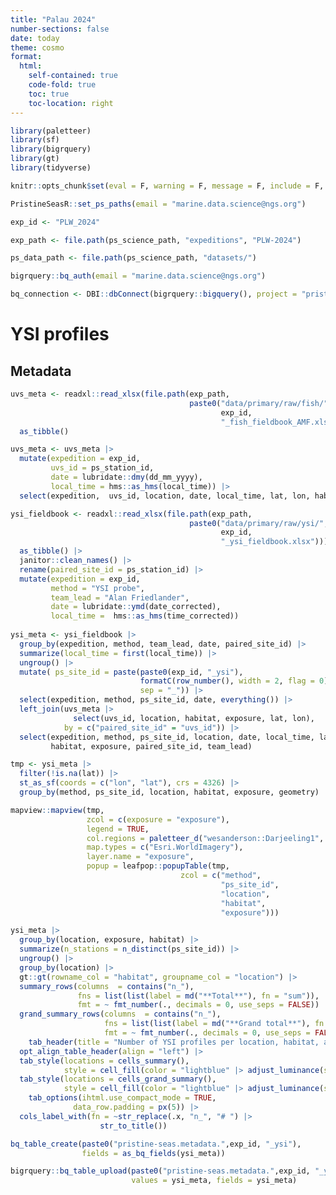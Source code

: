 ```yaml
---
title: "Palau 2024"
number-sections: false
date: today
theme: cosmo
format: 
  html:
    self-contained: true
    code-fold: true
    toc: true
    toc-location: right
---
```


```r
library(paletteer)
library(sf)
library(bigrquery)
library(gt)
library(tidyverse)

knitr::opts_chunk$set(eval = F, warning = F, message = F, include = F, echo = F)

PristineSeasR::set_ps_paths(email = "marine.data.science@ngs.org")

exp_id <- "PLW_2024"

exp_path <- file.path(ps_science_path, "expeditions", "PLW-2024")

ps_data_path <- file.path(ps_science_path, "datasets/")

bigrquery::bq_auth(email = "marine.data.science@ngs.org")

bq_connection <- DBI::dbConnect(bigrquery::bigquery(), project = "pristine-seas")
```

# YSI profiles

## Metadata

```r
uvs_meta <- readxl::read_xlsx(file.path(exp_path, 
                                        paste0("data/primary/raw/fish/",
                                               exp_id,
                                               "_fish_fieldbook_AMF.xlsx"))) |> 
  as_tibble()

uvs_meta <- uvs_meta |> 
  mutate(expedition = exp_id, 
         uvs_id = ps_station_id,
         date = lubridate::dmy(dd_mm_yyyy),
         local_time = hms::as_hms(local_time)) |> 
  select(expedition,  uvs_id, location, date, local_time, lat, lon, habitat, exposure, alternative_site_id, everything(), -dd_mm_yyyy, -sand_number, -sand_m, -ps_station_id, -team_lead)
```

```r
ysi_fieldbook <- readxl::read_xlsx(file.path(exp_path, 
                                        paste0("data/primary/raw/ysi/",
                                               exp_id,
                                               "_ysi_fieldbook.xlsx"))) |> 
  as_tibble() |> 
  janitor::clean_names() |> 
  rename(paired_site_id = ps_station_id) |> 
  mutate(expedition = exp_id, 
         method = "YSI probe",
         team_lead = "Alan Friedlander",
         date = lubridate::ymd(date_corrected),
         local_time =  hms::as_hms(time_corrected))
  
ysi_meta <- ysi_fieldbook |> 
  group_by(expedition, method, team_lead, date, paired_site_id) |> 
  summarize(local_time = first(local_time)) |> 
  ungroup() |> 
  mutate( ps_site_id = paste(paste0(exp_id, "_ysi"), 
                             formatC(row_number(), width = 2, flag = 0),
                             sep = "_")) |> 
  select(expedition, method, ps_site_id, date, everything()) |> 
  left_join(uvs_meta |> 
              select(uvs_id, location, habitat, exposure, lat, lon), 
            by = c("paired_site_id" = "uvs_id")) |> 
  select(expedition, method, ps_site_id, location, date, local_time, lat, lon, 
         habitat, exposure, paired_site_id, team_lead)
```

```r
tmp <- ysi_meta |> 
  filter(!is.na(lat)) |> 
  st_as_sf(coords = c("lon", "lat"), crs = 4326) |> 
  group_by(method, ps_site_id, location, habitat, exposure, geometry) 

mapview::mapview(tmp,
                 zcol = c(exposure = "exposure"), 
                 legend = TRUE,
                 col.regions = paletteer_d("wesanderson::Darjeeling1", 3),
                 map.types = c("Esri.WorldImagery"),
                 layer.name = "exposure",
                 popup = leafpop::popupTable(tmp,
                                      zcol = c("method",
                                               "ps_site_id",
                                               "location",
                                               "habitat",
                                               "exposure")))
```

```r
ysi_meta |> 
  group_by(location, exposure, habitat) |> 
  summarize(n_stations = n_distinct(ps_site_id)) |> 
  ungroup() |> 
  group_by(location) |> 
  gt::gt(rowname_col = "habitat", groupname_col = "location") |> 
  summary_rows(columns  = contains("n_"),
               fns = list(list(label = md("**Total**"), fn = "sum")),
               fmt = ~ fmt_number(., decimals = 0, use_seps = FALSE)) |> 
  grand_summary_rows(columns  = contains("n_"),
                     fns = list(list(label = md("**Grand total**"), fn = "sum")),
                     fmt = ~ fmt_number(., decimals = 0, use_seps = FALSE)) |> 
    tab_header(title = "Number of YSI profiles per location, habitat, and exposure") |>
  opt_align_table_header(align = "left") |> 
  tab_style(locations = cells_summary(),
            style = cell_fill(color = "lightblue" |> adjust_luminance(steps = +1))) |> 
  tab_style(locations = cells_grand_summary(),
            style = cell_fill(color = "lightblue" |> adjust_luminance(steps = +2))) |> 
    tab_options(ihtml.use_compact_mode = TRUE,
              data_row.padding = px(5)) |> 
  cols_label_with(fn = ~str_replace(.x, "n_", "# ") |> 
                    str_to_title()) 
```


```r
bq_table_create(paste0("pristine-seas.metadata.",exp_id, "_ysi"), 
                fields = as_bq_fields(ysi_meta))

bigrquery::bq_table_upload(paste0("pristine-seas.metadata.",exp_id, "_ysi"), 
                           values = ysi_meta, fields = ysi_meta)
```

